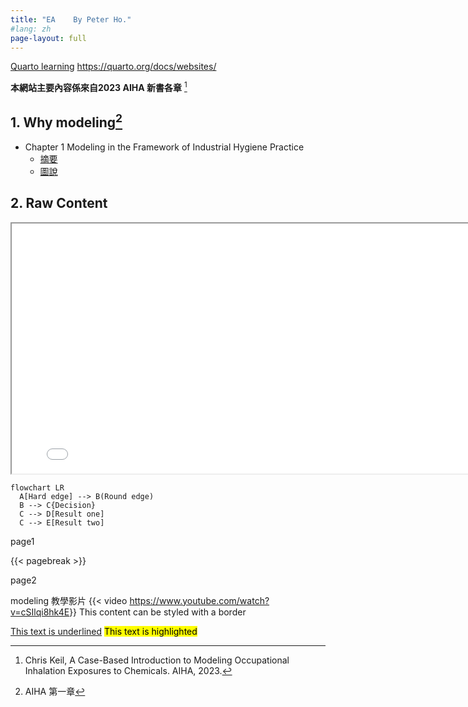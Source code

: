 ```yaml
---
title: "EA    By Peter Ho."
#lang: zh    
page-layout: full
---
```


[Quarto learning](https://quarto.org/docs/websites/) <https://quarto.org/docs/websites/>

::: callout-important
**本網站主要內容係來自2023 AIHA 新書各章** [^1]
:::

[^1]: Chris Keil, A Case-Based Introduction to Modeling Occupational Inhalation Exposures to Chemicals. AIHA, 2023.

## 1. Why modeling[^2]

[^2]: AIHA 第一章

-   Chapter 1 Modeling in the Framework of Industrial Hygiene Practice
    -   [摘要](web_CH1_Why_modeling.html)
    -   [圖說](info\info_CH1_Why_modeling.html)

## 2. Raw Content

::: border
```{=html}
<iframe src="web_CH1_Why_modeling.html" width="800" height="400"></iframe>
```
:::

::: border
```mermaid
flowchart LR
  A[Hard edge] --> B(Round edge)
  B --> C{Decision}
  C --> D[Result one]
  C --> E[Result two]
```
:::

page1

{{< pagebreak >}}

\newpage

page2

::: border
modeling 教學影片 {{< video <https://www.youtube.com/watch?v=cSIlqi8hk4E>}} This content can be styled with a border
:::

[This text is underlined]{.underline} [This text is highlighted]{.mark}
